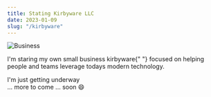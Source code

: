 ```yaml
---
title: Stating Kirbyware LLC
date: 2023-01-09
slug: "/kirbyware"
---
```


![Business](small-business.jpg)

<Text>
  I'm staring my own small business <ExternalLink href="https://www.kirbyware.io">kirbyware</ExternalLink>{" "}
  focused on helping people and teams leverage todays modern technology.
</Text>

I'm just getting underway 
<br />
... more to come
... soon 
:smile:
